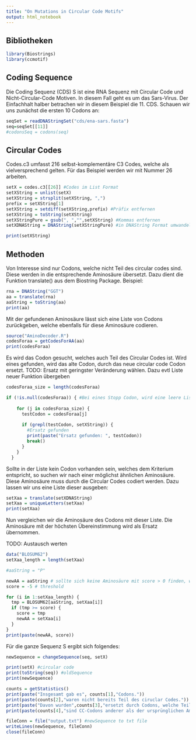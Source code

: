 ```yaml
---
title: "On Mutations in Circular Code Motifs"
output: html_notebook
---
```


## Bibliotheken
```r
library(Biostrings)
library(ccmotif)
```

## Coding Sequence
Die Coding Sequenz (CDS) S ist eine RNA Sequenz mit Circular Code und Nicht-Circular-Code Motiven. In diesem Fall geht es um das Sars-Virus. Der Einfachhalt halber betrachen wir in diesem Beispiel die 11. CDS. Schauen wir uns zunächst die ersten 10 Codons an:
```r
seqSet = readDNAStringSet("cds/ena-sars.fasta")
seq=seqSet[[11]]
#codonsSeq = codons(seq)
```

## Circular Codes
Codes.c3 umfasst 216 selbst-komplementäre C3 Codes, welche als vielversprechend gelten. Für das Beispiel werden wir mit Nummer 26 arbeiten.
```r
setX = codes.c3[[26]] #Codes im List Format
setXString = unlist(setX)
setXString = strsplit(setXString, ",")
prefix = setXString[1]
setXString = setdiff(setXString,prefix) #Präfix entfernen
setXString = toString(setXString)
setXStringPure = gsub(", ","",setXString) #Kommas entfernen
setXDNAString = DNAString(setXStringPure) #in DNAString Format umwandeln. Nur so kann translate() benutzt werden

print(setXString)
```

## Methoden

Von Interesse sind nur Codons, welche nicht Teil des circular codes sind. Diese werden in die entsprechende Aminosäure übersetzt. Dazu dient die Funktion translate() aus dem Biostring Package. Beispiel:

```r
rna = DNAString("GGT")
aa = translate(rna)
aaString = toString(aa)
print(aa)
```

Mit der gefundenen Aminosäure lässt sich eine Liste von Codons zurückgeben, welche ebenfalls für diese Aminosäure codieren.

```r
source("AminoDecoder.R")
codesForaa = getCodesForAA(aa)
print(codesForaa)
```

Es wird das Codon gesucht, welches auch Teil des Circular Codes ist. Wird eines gefunden, wird das alte Codon, durch das neue circular code Codon ersetzt.
TODO: Ersatz mit geringster Veränderung wählen. Dazu evtl Liste neuer Funktion übergeben

```r
codesForaa_size = length(codesForaa)

if (!is.null(codesForaa)) { #Bei eines Stopp Codon, wird eine leere Liste zurückgegeben
  
    for (j in codesForaa_size) {
      testCodon = codesForaa[j]
    
      if (grepl(testCodon, setXString)) {
        #Ersatz gefunden
        print(paste("Ersatz gefunden: ", testCodon))
        break()
      }
    }
  }
```

Sollte in der Liste kein Codon vorhanden sein, welches dem Kriterium entspricht, so suchen wir nach einer möglichst ähnlichen Aminosäure. Diese Aminosäure muss durch die Circular Codes codiert werden. Dazu lassen wir uns eine Liste dieser ausgeben:

```r
setXaa = translate(setXDNAString)
setXaa = uniqueLetters(setXaa)
print(setXaa)
```

Nun vergleichen wir die Aminosäure des Codons mit dieser Liste. Die Aminosäure mit der höchsten Übereinstimmung wird als Ersatz übernommen. 

TODO: Austausch werten

```r
data("BLOSUM62")
setXaa_length = length(setXaa)

#aaString = "P"

newAA = aaString # sollte sich keine Aminosäure mit score > 0 finden, wird die alte beibehalten
score = -5 # threshold

for (i in 1:setXaa_length) {
  tmp = BLOSUM62[aaString, setXaa[i]]
  if (tmp >= score) {
    score = tmp
    newAA = setXaa[i]
  }
}
print(paste(newAA, score))

```

Für die ganze Sequenz S ergibt sich folgendes: 

```r
newSequence = changeSequence(seq, setX)

print(setX) #circular code
print(toString(seq)) #oldSequence
print(newSequence)

counts = getStatistics()
print(paste("Insgesamt gab es", counts[1],"Codons."))
print(paste(counts[2],"waren nicht bereits Teil des ciruclar Codes."))
print(paste("Davon wurden",counts[3],"ersetzt durch Codons, welche Teil des cirular Codes sind."))
print(paste(counts[4],"sind CC-Codons anderer als der ursprünglichen Aminosäure"))

fileConn = file("output.txt") #newSequence to txt file
writeLines(newSequence, fileConn) 
close(fileConn)
```


